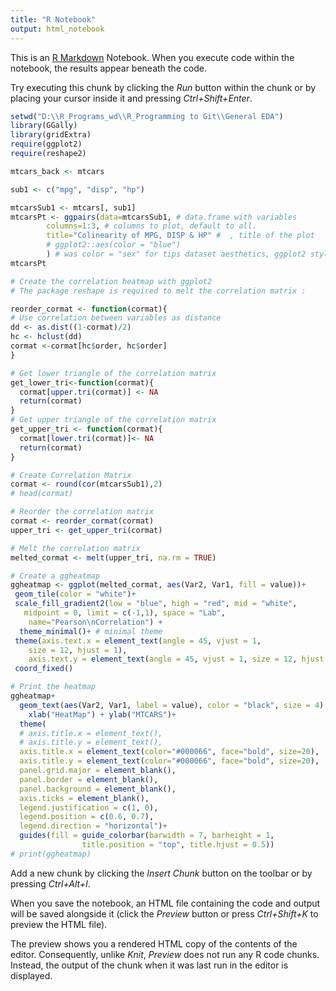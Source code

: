 ```yaml
---
title: "R Notebook"
output: html_notebook
---
```


This is an [R Markdown](http://rmarkdown.rstudio.com) Notebook. When you execute code within the notebook, the results appear beneath the code. 

Try executing this chunk by clicking the *Run* button within the chunk or by placing your cursor inside it and pressing *Ctrl+Shift+Enter*. 

```r
setwd("D:\\R_Programs_wd\\R_Programming to Git\\General EDA")
library(GGally)
library(gridExtra)
require(ggplot2)
require(reshape2)

mtcars_back <- mtcars

sub1 <- c("mpg", "disp", "hp")

mtcarsSub1 <- mtcars[, sub1]
mtcarsPt <- ggpairs(data=mtcarsSub1, # data.frame with variables
        columns=1:3, # columns to plot, default to all.
        title="Colinearity of MPG, DISP & HP" #  , title of the plot
        # ggplot2::aes(color = "blue")
        ) # was color = "sex" for tips dataset aesthetics, ggplot2 style
mtcarsPt

# Create the correlation heatmap with ggplot2
# The package reshape is required to melt the correlation matrix :

reorder_cormat <- function(cormat){
# Use correlation between variables as distance
dd <- as.dist((1-cormat)/2)
hc <- hclust(dd)
cormat <-cormat[hc$order, hc$order]
}

# Get lower triangle of the correlation matrix
get_lower_tri<-function(cormat){
  cormat[upper.tri(cormat)] <- NA
  return(cormat)
}
# Get upper triangle of the correlation matrix
get_upper_tri <- function(cormat){
  cormat[lower.tri(cormat)]<- NA
  return(cormat)
}

# Create Correlation Matrix
cormat <- round(cor(mtcarsSub1),2)
# head(cormat)

# Reorder the correlation matrix
cormat <- reorder_cormat(cormat)
upper_tri <- get_upper_tri(cormat)

# Melt the correlation matrix
melted_cormat <- melt(upper_tri, na.rm = TRUE)

# Create a ggheatmap
ggheatmap <- ggplot(melted_cormat, aes(Var2, Var1, fill = value))+
 geom_tile(color = "white")+
 scale_fill_gradient2(low = "blue", high = "red", mid = "white", 
   midpoint = 0, limit = c(-1,1), space = "Lab", 
    name="Pearson\nCorrelation") +
  theme_minimal()+ # minimal theme
 theme(axis.text.x = element_text(angle = 45, vjust = 1, 
    size = 12, hjust = 1),
    axis.text.y = element_text(angle = 45, vjust = 1, size = 12, hjust = 1))+
 coord_fixed()

# Print the heatmap
ggheatmap+
  geom_text(aes(Var2, Var1, label = value), color = "black", size = 4) + # The values IN the boxes
    xlab("HeatMap") + ylab("MTCARS")+
  theme(
  # axis.title.x = element_text(),
  # axis.title.y = element_text(),
  axis.title.x = element_text(color="#000066", face="bold", size=20),
  axis.title.y = element_text(color="#000066", face="bold", size=20),
  panel.grid.major = element_blank(),
  panel.border = element_blank(),
  panel.background = element_blank(),
  axis.ticks = element_blank(),
  legend.justification = c(1, 0),
  legend.position = c(0.6, 0.7),
  legend.direction = "horizontal")+
  guides(fill = guide_colorbar(barwidth = 7, barheight = 1,
                title.position = "top", title.hjust = 0.5))
# print(ggheatmap)
```

Add a new chunk by clicking the *Insert Chunk* button on the toolbar or by pressing *Ctrl+Alt+I*.

When you save the notebook, an HTML file containing the code and output will be saved alongside it (click the *Preview* button or press *Ctrl+Shift+K* to preview the HTML file).

The preview shows you a rendered HTML copy of the contents of the editor. Consequently, unlike *Knit*, *Preview* does not run any R code chunks. Instead, the output of the chunk when it was last run in the editor is displayed.
